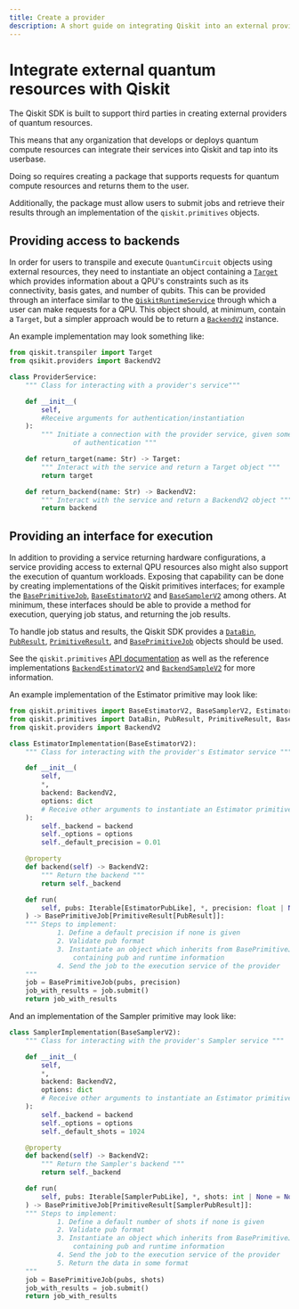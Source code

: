```yaml
---
title: Create a provider
description: A short guide on integrating Qiskit into an external provider's quantum resources.
---
```

# Integrate external quantum resources with Qiskit

The Qiskit SDK is built to support third parties in creating external providers of quantum resources.

This means that any organization that develops or deploys quantum compute resources can integrate their services into Qiskit and tap into its userbase.

Doing so requires creating a package that supports requests for quantum compute resources and returns them to the user.

Additionally, the package must allow users to submit jobs and retrieve their results through an implementation of the `qiskit.primitives` objects.

## Providing access to backends
In order for users to transpile and execute `QuantumCircuit` objects using external resources, they need to instantiate an object containing a [`Target`](../api/qiskit/qiskit.transpiler.Target) which provides information about a QPU's constraints such as its connectivity, basis gates, and number of qubits. This can be provided through an interface similar to the [`QiskitRuntimeService`](../api/qiskit-ibm-runtime/qiskit-runtime-service) through which a user can make requests for a QPU. This object should, at minimum, contain a `Target`, but a simpler approach would be to return a [`BackendV2`](../api/qiskit/qiskit.providers.BackendV2) instance.

An example implementation may look something like:

```python
from qiskit.transpiler import Target
from qsikit.providers import BackendV2

class ProviderService:
    """ Class for interacting with a provider's service"""

    def __init__(
        self,
        #Receive arguments for authentication/instantiation
    ):
        """ Initiate a connection with the provider service, given some method 
                of authentication """

    def return_target(name: Str) -> Target:
        """ Interact with the service and return a Target object """
        return target

    def return_backend(name: Str) -> BackendV2:
        """ Interact with the service and return a BackendV2 object """
        return backend

```

## Providing an interface for execution
In addition to providing a service returning hardware configurations, a service providing access to external QPU resources also might also support the execution of quantum workloads. Exposing that capability can be done by creating implementations of the Qiskit primitives interfaces; for example the [`BasePrimitiveJob`](../api/qiskit/qiskit.primitives.BasePrimitiveJob), [`BaseEstimatorV2`](../api/qiskit/qiskit.primitives.BaseEstimatorV2) and [`BaseSamplerV2`](../api/qiskit/qiskit.primitives.BaseSamplerV2) among others. At minimum, these interfaces should be able to provide a method for execution, querying job status, and returning the job results.

To handle job status and results, the Qiskit SDK provides a [`DataBin`](../api/qiskit/qiskit.primitives.DataBin), [`PubResult`](../api/qiskit/qiskit.primitives.PubResult), [`PrimitiveResult`](../api/qiskit/qiskit.primitives.PrimitiveResult), and [`BasePrimitiveJob`](../api/qiskit/qiskit.primitives.BasePrimitiveJob) objects should be used.

See the `qiskit.primitives` [API documentation](../api/qiskit/primitives) as well as the reference implementations [`BackendEstimatorV2`](../api/qiskit/qiskit.primitives.BackendEstimatorV2) and [`BackendSampleV2`](../api/qiskit/qiskit.primitives.BackendSamplerV2) for more information.

An example implementation of the Estimator primitive may look like:

```python
from qiskit.primitives import BaseEstimatorV2, BaseSamplerV2, EstimatorPubLike
from qiskit.primitives import DataBin, PubResult, PrimitiveResult, BasePrimitiveJob
from qiskit.providers import BackendV2

class EstimatorImplementation(BaseEstimatorV2):
    """ Class for interacting with the provider's Estimator service """

    def __init__(
        self,
        *,
        backend: BackendV2,
        options: dict
        # Receive other arguments to instantiate an Estimator primitive with the service
    ):
        self._backend = backend
        self._options = options
        self._default_precision = 0.01

    @property
    def backend(self) -> BackendV2:
        """ Return the backend """
        return self._backend

    def run(
        self, pubs: Iterable[EstimatorPubLike], *, precision: float | None = None
    ) -> BasePrimitiveJob[PrimitiveResult[PubResult]]:
    """ Steps to implement: 
            1. Define a default precision if none is given 
            2. Validate pub format
            3. Instantiate an object which inherits from BasePrimitiveJob 
                containing pub and runtime information
            4. Send the job to the execution service of the provider
    """
    job = BasePrimitiveJob(pubs, precision)
    job_with_results = job.submit()
    return job_with_results
```

And an implementation of the Sampler primitive may look like:

```python
class SamplerImplementation(BaseSamplerV2):
    """ Class for interacting with the provider's Sampler service """

    def __init__(
        self,
        *,
        backend: BackendV2,
        options: dict
        # Receive other arguments to instantiate an Estimator primitive with the service
    ):
        self._backend = backend
        self._options = options
        self._default_shots = 1024

    @property
    def backend(self) -> BackendV2:
        """ Return the Sampler's backend """
        return self._backend

    def run(
        self, pubs: Iterable[SamplerPubLike], *, shots: int | None = None
    ) -> BasePrimitiveJob[PrimitiveResult[SamplerPubResult]]:
    """ Steps to implement: 
            1. Define a default number of shots if none is given 
            2. Validate pub format
            3. Instantiate an object which inherits from BasePrimitiveJob 
                containing pub and runtime information
            4. Send the job to the execution service of the provider
            5. Return the data in some format
    """
    job = BasePrimitiveJob(pubs, shots)
    job_with_results = job.submit()
    return job_with_results
```